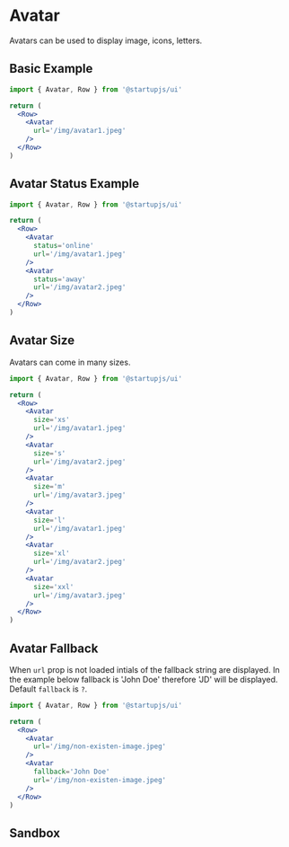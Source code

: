 
# Avatar

Avatars can be used to display image, icons, letters.

## Basic Example

```jsx
import { Avatar, Row } from '@startupjs/ui'
```

```jsx example
return (
  <Row>
    <Avatar
      url='/img/avatar1.jpeg'
    />
  </Row>
)
```

## Avatar Status Example

```jsx
import { Avatar, Row } from '@startupjs/ui'
```

```jsx example
return (
  <Row>
    <Avatar
      status='online'
      url='/img/avatar1.jpeg'
    />
    <Avatar
      status='away'
      url='/img/avatar2.jpeg'
    />
  </Row>
)
```

## Avatar Size

Avatars can come in many sizes.

```jsx
import { Avatar, Row } from '@startupjs/ui'
```

```jsx example
return (
  <Row>
    <Avatar
      size='xs'
      url='/img/avatar1.jpeg'
    />
    <Avatar
      size='s'
      url='/img/avatar2.jpeg'
    />
    <Avatar
      size='m'
      url='/img/avatar3.jpeg'
    />
    <Avatar
      size='l'
      url='/img/avatar1.jpeg'
    />
    <Avatar
      size='xl'
      url='/img/avatar2.jpeg'
    />
    <Avatar
      size='xxl'
      url='/img/avatar3.jpeg'
    />
  </Row>
)
```

## Avatar Fallback

When `url` prop is not loaded intials of the fallback string are displayed.
In the example below fallback is 'John Doe' therefore 'JD' will be displayed. 
Default `fallback` is `?`.

```jsx
import { Avatar, Row } from '@startupjs/ui'
```

```jsx example
return (
  <Row>
    <Avatar
      url='/img/non-existen-image.jpeg'
    />
    <Avatar
      fallback='John Doe'
      url='/img/non-existen-image.jpeg'
    />
  </Row>
)
```

## Sandbox

<Sandbox Component={Avatar} />